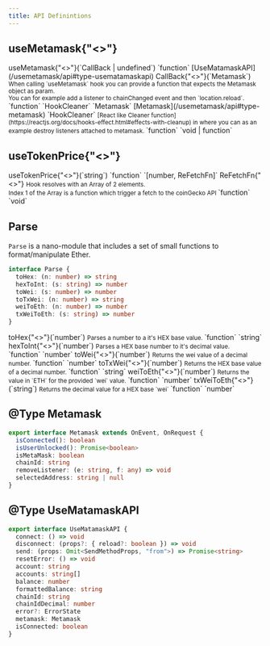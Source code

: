 ```yaml
---
title: API Definintions
---
```



## useMetamask{"<>"}

<TypeTable>
  <tr>
    <td>useMetamask{"<>"}(`CallBack | undefined`)</td>
    <td>`function`</td>
    <td>[UseMatamaskAPI](/usemetamask/api#type-usematamaskapi)</td>
  </tr>
  <tr>
    <td>
      CallBack{"<>"}(`Metamask`)
      <small>
        When calling `useMetamask` hook you can provide a function that expects
        the Metamask object as param. <br />
        You can for example add a listener to chainChanged event and then `location.reload`.
      </small>
    </td>
    <td>`function`</td>
    <td>`HookCleaner`</td>
  </tr>
  <tr>
    <td>`Metamask`</td>
    <td>[Metamask](/usemetamask/api#type-metamask)</td>
    <td></td>
  </tr>
  <tr>
    <td>
      `HookCleaner`
      <small>
        [React like Cleaner
        function](https://reactjs.org/docs/hooks-effect.html#effects-with-cleanup)
        in where you can as an example destroy listeners attached to metamask.
      </small>
    </td>
    <td>`function`</td>
    <td>`void | function`</td>
  </tr>
</TypeTable>

## useTokenPrice{"<>"}

<TypeTable>
  <tr>
    <td>useTokenPrice{"<>"}(`string`)</td>
    <td>`function`</td>
    <td>`[number, ReFetchFn]`</td>
  </tr>
  <tr>
    <td>
      ReFetchFn{"<>"}
      <small>
        Hook resolves with an Array of 2 elements. <br/>
        Index 1 of the Array is a function which trigger
        a fetch to the coinGecko API
      </small>
    </td>
    <td>`function`</td>
    <td>`void`</td>
  </tr>
</TypeTable>

## Parse

`Parse` is a nano-module that includes a set of small functions to format/manipulate Ether.

```ts
interface Parse {
  toHex: (n: number) => string
  hexToInt: (s: string) => number
  toWei: (s: number) => number
  toTxWei: (n: number) => string
  weiToEth: (n: number) => number
  txWeiToEth: (s: string) => number
}
```

<TypeTable>
  <tr>
    <td>
      toHex{"<>"}(`number`)
      <small>
        Parses a number to a it's HEX base value.
      </small>
    </td>
    <td>`function`</td>
    <td>`string`</td>
  </tr>

  <tr>
    <td>
      hexToInt{"<>"}(`number`)
      <small>
        Parses a HEX base number to it's decimal value.
      </small>
    </td>
    <td>`function`</td>
    <td>`number`</td>
  </tr>

  <tr>
    <td>
      toWei{"<>"}(`number`)
      <small>
        Returns the wei value of a decimal number.
      </small>
    </td>
    <td>`function`</td>
    <td>`number`</td>
  </tr>

  <tr>
    <td>
      toTxWei{"<>"}(`number`)
      <small>
        Returns the HEX base value of a decimal number.
      </small>
    </td>
    <td>`function`</td>
    <td>`string`</td>
  </tr>

  <tr>
    <td>
      weiToEth{"<>"}(`number`)
      <small>
        Returns the value in `ETH` for the provided `wei` value.
      </small>
    </td>
    <td>`function`</td>
    <td>`number`</td>
  </tr>

  <tr>
    <td>
      txWeiToEth{"<>"}(`string`)
      <small>
        Returns the decimal value for a HEX base `wei`
      </small>
    </td>
    <td>`function`</td>
    <td>`number`</td>
  </tr>
</TypeTable>

## @Type Metamask

```ts
export interface Metamask extends OnEvent, OnRequest {
  isConnected(): boolean
  isUserUnlocked(): Promise<boolean>
  isMetaMask: boolean
  chainId: string
  removeListener: (e: string, f: any) => void
  selectedAddress: string | null
}
```

## @Type UseMatamaskAPI

```ts
export interface UseMatamaskAPI {
  connect: () => void
  disconnect: (props?: { reload?: boolean }) => void
  send: (props: Omit<SendMethodProps, "from">) => Promise<string>
  resetError: () => void
  account: string
  accounts: string[]
  balance: number
  formattedBalance: string
  chainId: string
  chainIdDecimal: number
  error?: ErrorState
  metamask: Metamask
  isConnected: boolean
}
```
